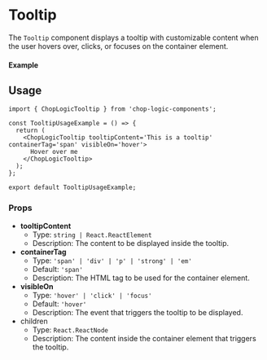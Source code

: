
<Meta of={Tooltip} title='Tooltip' />

# Tooltip

The `Tooltip` component displays a tooltip with customizable content when the user hovers over, clicks, or focuses on the container element.

#### Example

<Canvas of={Tooltip.Default} />

## Usage

```tsx
import { ChopLogicTooltip } from 'chop-logic-components';

const TooltipUsageExample = () => {
  return (
    <ChopLogicTooltip tooltipContent='This is a tooltip' containerTag='span' visibleOn='hover'>
      Hover over me
    </ChopLogicTooltip>
  );
};

export default TooltipUsageExample;
```

### Props

- **tooltipContent**
  - Type: `string | React.ReactElement`
  - Description: The content to be displayed inside the tooltip.
- **containerTag**
  - Type: `'span' | 'div' | 'p' | 'strong' | 'em'`
  - Default: `'span'`
  - Description: The HTML tag to be used for the container element.
- **visibleOn**
  - Type: `'hover' | 'click' | 'focus'`
  - Default: `'hover'`
  - Description: The event that triggers the tooltip to be displayed.
- children
  - Type: `React.ReactNode`
  - Description: The content inside the container element that triggers the tooltip.
